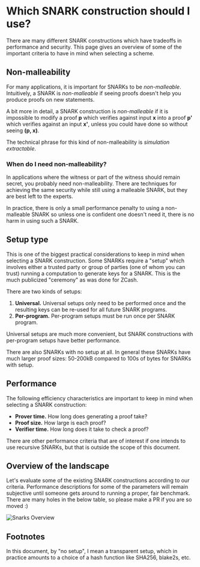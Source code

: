 
# Which SNARK construction should I use?

There are many different SNARK constructions which have tradeoffs in performance and security.
This page gives an overview of some of the important criteria to have in mind when selecting a scheme.

## Non-malleability

For many applications, it is important for SNARKs to be _non-malleable_.
Intuitively, a SNARK is _non-malleable_ if seeing proofs doesn't help you produce proofs on new statements.

A bit more in detail, a SNARK construction is _non-malleable_ if
it is impossible to modify a proof **p** which verifies against input **x** into a proof **p'** which verifies
against an input **x'**, unless you could have done so without seeing **(p, x)**.

The technical phrase for this kind of non-malleability is _simulation extractable_.

### When do I need non-malleability?

In applications where the witness or part of the witness should remain secret, you probably need
non-malleability. There are techniques for achieving the same security while still using a
malleable SNARK, but they are best left to the experts.

In practice, there is only a small performance penalty to using a non-malleable SNARK so unless
one is confident one doesn't need it, there is no harm in using such a SNARK.

## Setup type

This is one of the biggest practical considerations to keep in mind when selecting a SNARK construction.
Some SNARKs require a "setup" which involves either a trusted party or group of parties (one of whom you can
trust) running a computation to generate keys for a SNARK. This is the much publicized "ceremony" as was
done for ZCash.

There are two kinds of setups:

1. **Universal.** Universal setups only need to be performed once and the resulting keys can be re-used for all future SNARK programs.
2. **Per-program.** Per-program setups must be run once per SNARK program.

Universal setups are much more convenient, but SNARK constructions with per-program setups have better performance.

There are also SNARKs with no setup at all. In general these SNARKs have much larger proof sizes: 50-200kB compared
to 100s of bytes for SNARKs with setup.

## Performance

The following efficiency characteristics are important to keep in mind when selecting a SNARK construction:

- **Prover time.** How long does generating a proof take?
- **Proof size.** How large is each proof?
- **Verifier time.** How long does it take to check a proof?

There are other performance criteria that are of interest if one intends to use recursive SNARKs, but
that is outside the scope of this document.

## Overview of the landscape

Let's evaluate some of the existing SNARK constructions according to our criteria.
Performance descriptions for some of the parameters will remain subjective until someone gets
around to running a proper, fair benchmark. There are many holes in the below table, so please
make a PR if you are so moved :)

![Snarks Overview](/static/img/SnarksOverview.png)

## Footnotes

In this document, by "no setup", I mean a transparent setup, which in practice amounts to a choice of a hash function
like SHA256, blake2s, etc.
